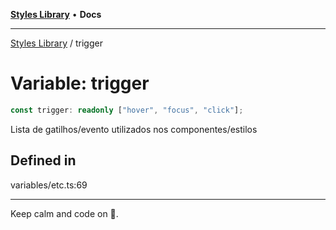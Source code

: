 
<Meta title="Libs/Styles/variables/trigger" />



[**Styles Library**](/?path=/docs/libs-styles-overview--page) • **Docs**

***

[Styles Library](/?path=/docs/libs-styles-overview--page) / trigger

# Variable: trigger

```ts
const trigger: readonly ["hover", "focus", "click"];
```

Lista de gatilhos/evento utilizados nos componentes/estilos

## Defined in

variables/etc.ts:69


***

Keep calm and code on 🤘.
